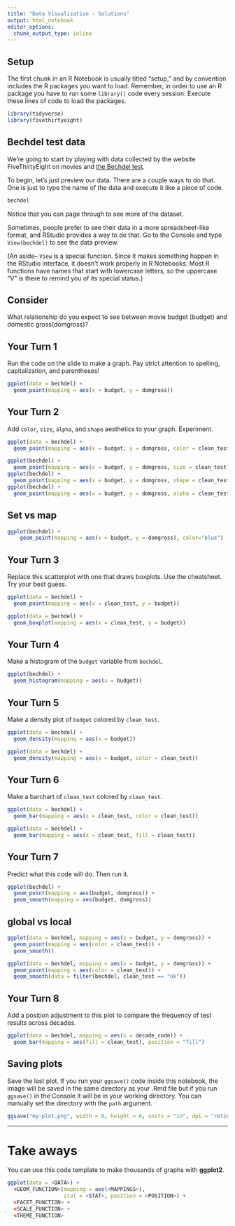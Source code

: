 ```yaml
---
title: "Data Visualization - Solutions"
output: html_notebook
editor_options: 
  chunk_output_type: inline
---
```


<!-- This file by Jake Thompson is licensed under a Creative Commons Attribution 4.0 International License, adapted from the orignal work at https://github.com/rstudio/master-the-tidyverse by RStudio. -->

## Setup

The first chunk in an R Notebook is usually titled "setup," and by convention includes the R packages you want to load. Remember, in order to use an R package you have to run some `library()` code every session. Execute these lines of code to load the packages. 

```r
library(tidyverse)
library(fivethirtyeight)
```


## Bechdel test data

We're going to start by playing with data collected by the website FiveThirtyEight on movies and [the Bechdel test](https://en.wikipedia.org/wiki/Bechdel_test). 

To begin, let's just preview our data. There are a couple ways to do that. One is just to type the name of the data and execute it like a piece of code. 

```r
bechdel
```

Notice that you can page through to see more of the dataset. 

Sometimes, people prefer to see their data in a more spreadsheet-like format, and RStudio provides a way to do that. Go to the Console and type `View(bechdel)` to see the data preview. 

(An aside-- `View` is a special function. Since it makes something happen in the RStudio interface, it doesn't work properly in R Notebooks. Most R functions have names that start with lowercase letters, so the uppercase "V" is there to remind you of its special status.)


## Consider

What relationship do you expect to see between movie budget (budget) and domestic gross(domgross)?


## Your Turn 1

Run the code on the slide to make a graph. Pay strict attention to spelling, capitalization, and parentheses!

```r
ggplot(data = bechdel) +
  geom_point(mapping = aes(x = budget, y = domgross))
```


## Your Turn 2

Add `color`, `size`, `alpha`, and `shape` aesthetics to your graph. Experiment.  

```r
ggplot(data = bechdel) +
  geom_point(mapping = aes(x = budget, y = domgross, color = clean_test))

ggplot(bechdel) +
  geom_point(mapping = aes(x = budget, y = domgross, size = clean_test))
ggplot(bechdel) +
  geom_point(mapping = aes(x = budget, y = domgross, shape = clean_test))
ggplot(bechdel) +
  geom_point(mapping = aes(x = budget, y = domgross, alpha = clean_test))
```


## Set vs map

```r
ggplot(bechdel) + 
    geom_point(mapping = aes(x = budget, y = domgross), color="blue")
```


## Your Turn 3

Replace this scatterplot with one that draws boxplots. Use the cheatsheet. Try your best guess.

```r
ggplot(data = bechdel) +
  geom_point(mapping = aes(x = clean_test, y = budget))

ggplot(data = bechdel) +
  geom_boxplot(mapping = aes(x = clean_test, y = budget))
```


## Your Turn 4

Make a histogram of the `budget` variable from `bechdel`.

```r
ggplot(bechdel) + 
  geom_histogram(mapping = aes(x = budget))
```


## Your Turn 5

Make a density plot of `budget` colored by `clean_test`.

```r
ggplot(data = bechdel) +
  geom_density(mapping = aes(x = budget))

ggplot(data = bechdel) +
  geom_density(mapping = aes(x = budget, color = clean_test))
```


## Your Turn 6

Make a barchart of `clean_test` colored by `clean_test`.

```r
ggplot(data = bechdel) +
  geom_bar(mapping = aes(x = clean_test, color = clean_test))

ggplot(data = bechdel) +
  geom_bar(mapping = aes(x = clean_test, fill = clean_test))
```


## Your Turn 7

Predict what this code will do. Then run it.

```r
ggplot(bechdel) + 
  geom_point(mapping = aes(budget, domgross)) +
  geom_smooth(mapping = aes(budget, domgross))
```


## global vs local

```r
ggplot(data = bechdel, mapping = aes(x = budget, y = domgross)) +
  geom_point(mapping = aes(color = clean_test)) +
  geom_smooth()
```

```r
ggplot(data = bechdel, mapping = aes(x = budget, y = domgross)) +
  geom_point(mapping = aes(color = clean_test)) +
  geom_smooth(data = filter(bechdel, clean_test == "ok"))
```


## Your Turn 8

Add a position adjustment to this plot to compare the frequency of test results across decades.

```r
ggplot(data = bechdel, mapping = aes(x = decade_code)) +
  geom_bar(mapping = aes(fill = clean_test), position = "fill")
```


## Saving plots

Save the last plot. If you run your `ggsave()` code inside this notebook, the image will be saved in the same directory as your .Rmd file but if you run `ggsave()` in the Console it will be in your working directory. You can manually set the directory with the `path` argument. 

```r
ggsave("my-plot.png", width = 8, height = 6, units = "in", dpi = "retina")
```

***


# Take aways

You can use this code template to make thousands of graphs with **ggplot2**.

```r
ggplot(data = <DATA>) +
  <GEOM_FUNCTION>(mapping = aes(<MAPPINGS>),
                  stat = <STAT>, position = <POSITION>) +
  <FACET_FUNCTION> +
  <SCALE_FUNCTION> +
  <THEME_FUNCTION>
```
